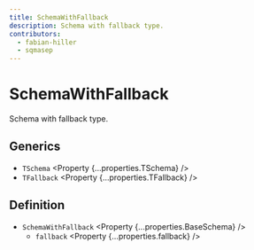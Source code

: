 ```yaml
---
title: SchemaWithFallback
description: Schema with fallback type.
contributors:
  - fabian-hiller
  - sqmasep
---
```



# SchemaWithFallback

Schema with fallback type.

## Generics

- `TSchema` <Property {...properties.TSchema} />
- `TFallback` <Property {...properties.TFallback} />

## Definition

- `SchemaWithFallback` <Property {...properties.BaseSchema} />
  - `fallback` <Property {...properties.fallback} />
